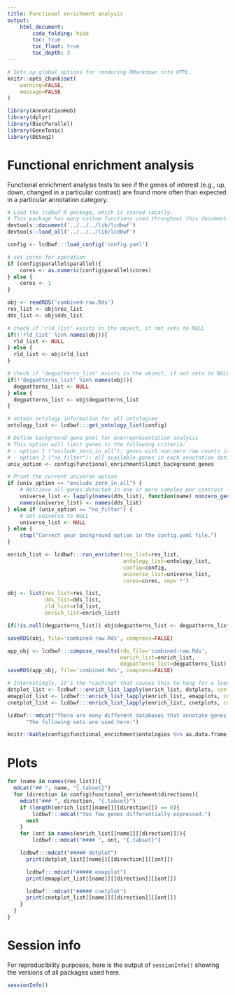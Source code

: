 ```yaml
---
title: Functional enrichment analysis
output:
    html_document:
        code_folding: hide
        toc: true
        toc_float: true
        toc_depth: 3
---
```


```r
# Sets up global options for rendering RMarkdown into HTML.
knitr::opts_chunk$set(
    warning=FALSE,
    message=FALSE
)
```

```r
library(AnnotationHub)
library(dplyr)
library(BiocParallel)
library(GeneTonic)
library(DESeq2)
```

# Functional enrichment analysis

Functional enrichment analysis tests to see if the genes of interest (e.g., up,
down, changed in a particular contrast) are found more often than expected in
a particular annotation category.

```r
# Load the lcdbwf R package, which is stored locally.
# This package has many custom functions used throughout this document.
devtools::document('../../../lib/lcdbwf')
devtools::load_all('../../../lib/lcdbwf')

config <- lcdbwf:::load_config('config.yaml')

# set cores for operation
if (config$parallel$parallel){
    cores <- as.numeric(config$parallel$cores)
} else {
    cores <- 1
}
```

```r
obj <- readRDS('combined-raw.Rds')
res_list <- obj$res_list
dds_list <- obj$dds_list

# check if 'rld_list' exists in the object, if not sets to NULL
if(!'rld_list' %in% names(obj)){
  rld_list <- NULL
} else {
  rld_list <- obj$rld_list
}

# check if 'degpatterns_list' exists in the object, if not sets to NULL
if(!'degpatterns_list' %in% names(obj)){
  degpatterns_list <- NULL
} else {
  degpatterns_list <- obj$degpatterns_list
}
```

```r

# obtain ontology information for all ontologies
ontology_list <- lcdbwf:::get_ontology_list(config)

# Define background gene pool for overrepresentation analysis
# This option will limit genes to the following criteria:
# - option 1 ("exclude_zero_in_all"): genes with non-zero raw counts in one or more samples
# - option 2 ("no_filter"): all available genes in each annotation database (e.g. GO, KEGG)
univ_option <- config$functional_enrichment$limit_background_genes

# Print the current universe option
if (univ_option == "exclude_zero_in_all") {
    # Retrieve all genes detected in one or more samples per contrast
    universe_list <- lapply(names(dds_list), function(name) nonzero_genes(dds_list[[name]]))
    names(universe_list) <- names(dds_list)
} else if (univ_option == "no_filter") {
    # Set universe to NULL
    universe_list <- NULL
} else {
    stop("Correct your background option in the config.yaml file.")
}
```


```r
enrich_list <- lcdbwf:::run_enricher(res_list=res_list,
                                     ontology_list=ontology_list,
                                     config=config,
                                     universe_list=universe_list,
                                     cores=cores, sep='*')

```

```r
obj <- list(res_list=res_list,
            dds_list=dds_list,
            rld_list=rld_list,
            enrich_list=enrich_list)

if(!is.null(degpatterns_list)) obj$degpatterns_list <- degpatterns_list

saveRDS(obj, file='combined-raw.Rds', compress=FALSE)

app_obj <- lcdbwf:::compose_results(rds_file='combined-raw.Rds',
                                    enrich_list=enrich_list,
                                    degpatterns_list=degpatterns_list)
saveRDS(app_obj, file='combined.Rds', compress=FALSE)

```

```r
# Interestingly, it's the *caching* that causes this to hang for a loooong time.
dotplot_list <- lcdbwf:::enrich_list_lapply(enrich_list, dotplots, config=config, send_names=TRUE)
emapplot_list <- lcdbwf:::enrich_list_lapply(enrich_list, emapplots, config=config, send_names=TRUE)
cnetplot_list <- lcdbwf:::enrich_list_lapply(enrich_list, cnetplots, config=config, send_names=TRUE)
```

```r
lcdbwf:::mdcat("There are many different databases that annotate genes into sets.",
      "The following sets are used here:")

knitr::kable(config$functional_enrichment$ontologies %>% as.data.frame %>% t())
```

# Plots {.tabset}

```r

for (name in names(res_list)){
  mdcat("## ", name, "{.tabset}")
  for (direction in config$functional_enrichment$directions){
    mdcat("### ", direction, "{.tabset}")
    if (length(enrich_list[[name]][[direction]]) == 0){
        lcdbwf:::mdcat("Too few genes differentially expressed.")
      next
    }
    for (ont in names(enrich_list[[name]][[direction]])){
        lcdbwf:::mdcat("#### ", ont, "{.tabset}")

    lcdbwf:::mdcat("##### dotplot")
      print(dotplot_list[[name]][[direction]][[ont]])

      lcdbwf:::mdcat("##### emapplot")
      print(emapplot_list[[name]][[direction]][[ont]])

      lcdbwf:::mdcat("##### cnetplot")
      print(cnetplot_list[[name]][[direction]][[ont]])
    }
  }
}


```

# Session info
For reproducibility purposes, here is the output of `sessionInfo()` showing the
versions of all packages used here.

```r
sessionInfo()
```
